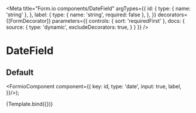 
<Meta
  title="Form.io components/DateField"
  argTypes={{
    id: {
      type: { name: 'string' },
    },
    label: {
      type: { name: 'string', required: false },
    },
  }}
  decorators={[FormDecorator]}
  parameters={{
    controls: { sort: 'requiredFirst' },
    docs: {
      source: {
        type: 'dynamic',
        excludeDecorators: true,
      }
    }
  }}
/>

# DateField

## Default

  <FormioComponent component={{
      key: id,
      type: 'date',
      input: true,
      label,
}}/>);

<Canvas>
  <Story name="Default" args={{ id: 'date', label: 'Datum'}}>
    {Template.bind({})}
  </Story>
</Canvas>

<Props story="Default" />
